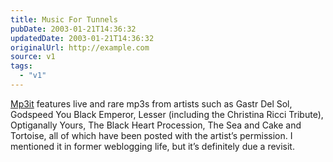 ```yaml
---
title: Music For Tunnels
pubDate: 2003-01-21T14:36:32
updatedDate: 2003-01-21T14:36:32
originalUrl: http://example.com
source: v1
tags:
  - "v1"
---
```


[Mp3it][1] features live and rare mp3s from artists such as Gastr Del Sol, Godspeed You Black Emperor, Lesser (including the Christina Ricci Tribute), Optiganally Yours, The Black Heart Procession, The Sea and Cake and Tortoise, all of which have been posted with the artist&#8217;s permission. I mentioned it in former weblogging life, but it&#8217;s definitely due a revisit.

[1]: http://www.mp3it.com/browse.php "Mp3it: Browse artists"
